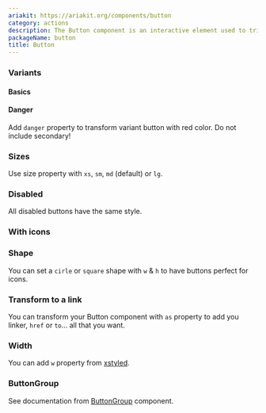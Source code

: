 ```yaml
---
ariakit: https://ariakit.org/components/button
category: actions
description: The Button component is an interactive element used to trigger actions or events within an application. It provides a consistent and accessible way for users to interact with the interface, featuring customizable styles and states (e.g., default, hover, active, disabled).
packageName: button
title: Button
---
```


### Variants

#### Basics

<div data-playground="variants.tsx" data-component="Button"></div>

#### Danger

Add `danger` property to transform variant button with red color. Do not include secondary!

<div data-playground="danger.tsx" data-component="Button"></div>

### Sizes

Use size property with `xs`, `sm`, `md` (default) or `lg`.

<div data-playground="sizes.tsx" data-component="Button"></div>

### Disabled

All disabled buttons have the same style.

<div data-playground="disabled.tsx" data-component="Button"></div>

### With icons

<div data-playground="icons.tsx" data-component="Button"></div>

### Shape

You can set a `cirle` or `square` shape with `w` & `h` to have buttons perfect for icons.

<div data-playground="shapes.tsx" data-component="Button"></div>

### Transform to a link

You can transform your Button component with `as` property to add you linker, `href` or `to`... all that you want.

<div data-playground="link.tsx" data-component="Button"></div>

### Width

You can add `w` property from [xstyled](https://xstyled.dev/docs/width/).

<div data-playground="width.tsx" data-component="Button"></div>

### ButtonGroup

See documentation from [ButtonGroup](/components/button-group) component.
